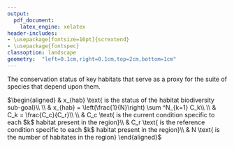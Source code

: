 ```yaml
---
output:
  pdf_document: 
    latex_engine: xelatex
header-includes:
- \usepackage[fontsize=16pt]{scrextend}
- \usepackage{fontspec}
classoption: landscape
geometry:  "left=0.1cm,right=0.1cm,top=2cm,bottom=1cm"
---
```


\pagenumbering{gobble}

The conservation status of key habitats that serve as a proxy for the suite of species that depend upon them.

\vspace{0.5in}

\noindent
$\begin{aligned}
& x_{hab} \text{   is the status of the habitat biodiversity sub-goal}\\
\\
& x_{hab} = \left(\frac{1}{N}\right) \sum ^N_{k=1} C_k\\
\\
& C_k = \frac{C_c}{C_r}\\
\\
& C_c \text{  is the current condition specific to each $k$ habitat present in the region}\\
& C_r \text{  is the reference condition specific to each $k$ habitat present in the region}\\
& N \text{  is the number of habitates in the region}
\end{aligned}$